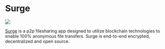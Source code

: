 
# Surge

<p style={{"text-align": "center"}}>
   <img src="surge.png"></img><br/>
</p>

[Surge](https://surge.rule110.io/) is a p2p filesharing app designed to utilize blockchain technologies to enable 100% anonymous file transfers. Surge is end-to-end encrypted, decentralized and open source.

